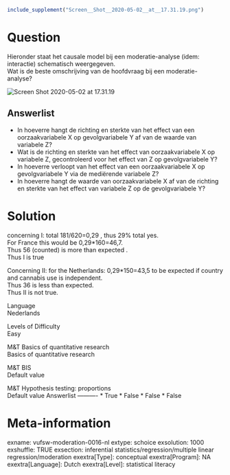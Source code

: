 ```r
include_supplement("Screen__Shot__2020-05-02__at__17.31.19.png")
```

Question
========
Hieronder staat het causale model bij een moderatie-analyse (idem:
interactie) schematisch weergegeven.  
Wat is de beste omschrijving van de hoofdvraag bij een
moderatie-analyse?   
  
<img src="Screen__Shot__2020-05-02__at__17.31.19.png"
class="fr-fic fr-dii enlargeimage tvcss_2"
alt="Screen Shot 2020-05-02 at 17.31.19" />

Answerlist
----------
* In hoeverre hangt de richting en sterkte van het effect van een
  oorzaakvariabele X op gevolgvariabele Y af van de waarde van variabele
  Z?
* Wat is de richting en sterkte van het effect van oorzaakvariabele X op
  variabele Z, gecontroleerd voor het effect van Z op gevolgvariabele Y?
* In hoeverre verloopt van het effect van een oorzaakvariabele X op
  gevolgvariabele Y via de mediërende variabele Z?
* In hoeverre hangt de waarde van oorzaakvariabele X af van de richting en
  sterkte van het effect van variabele Z op de gevolgvariabele Y?

Solution
========





concerning I: total 181/620=0,29 , thus 29% total yes.  
For France this would be 0,29\*160=46,7.  
Thus 56 (counted) is more than expected .  
Thus I is true  
  
Concerning II: for the Netherlands: 0,29\*150=43,5 to be expected if
country and cannabis use is independent.  
Thus 36 is less than expected.  
Thus II is not true.





Language  
Nederlands

Levels of Difficulty  
Easy

M&T Basics of quantitative research  
Basics of quantitative research

M&T BIS  
Default value

M&T Hypothesis testing: proportions  
Default value
Answerlist
----------
* True
* False
* False
* False

Meta-information
================
exname: vufsw-moderation-0016-nl
extype: schoice
exsolution: 1000
exshuffle: TRUE
exsection: inferential statistics/regression/multiple linear regression/moderation
exextra[Type]: conceptual
exextra[Program]: NA
exextra[Language]: Dutch
exextra[Level]: statistical literacy

